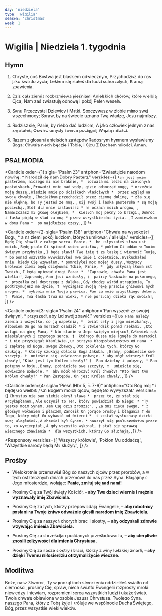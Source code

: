 ```yaml
---
day: 'niedziela'
type: 'wigilia'
season: 'christmas'
week: 1
---
```


# Wigilia | Niedziela 1. tygodnia

<OpeningVersicle />

## Hymn

1. Chryste, coś Bóstwa jest blaskiem odwiecznym,
   Przychodzisz do nas jako światło życia;
   Lekiem się stałeś dla ludzi schorzałych,
   Bramą zbawienia.

2. Dziś cała ziemia rozbrzmiewa pieśniami
   Anielskich chórów, które wielbią Ojca,
   Nam zaś zwiastują odnowę i pokój
   Pełen wesela.

3. Synu Przeczystej Dziewicy i Matki,
   Spoczywasz w żłobie mimo swej wszechmocy;
   Spraw, by na świecie uznano Twą władzę,
   Jezu najmilszy.

4. Rodzisz się, Panie, by niebo dać ludziom,
   A jako człowiek jednym z nas się stałeś;
   Oświeć umysły i serca pociągnij
   Więzią miłości.

5. Razem z głosami anielskich zastępów
   Radosnym hymnem wysławiamy Boga:
   Chwała niech będzie i Tobie, i Ojcu
   Z Duchem miłości. Amen.

## PSALMODIA

<Canticle
  order={1}
  sigla="Psalm 23"
  antiphon="Zwiastujcie narodom nowinę: * Narodził się nam Dobry Pasterz."
  versicles={[
    `Pan jest moim pasterzem, niczego mi nie braknie, * 
pozwala mi leżeć na zielonych pastwiskach.`,
    `Prowadzi mnie nad wody, gdzie odpocząć mogę, *
orzeźwia moją duszę.`,
    `Wiedzie mnie po ścieżkach właściwych * 
przez wzgląd na swoją chwałę.`,
    `Chociażbym przechodził przez ciemną dolinę, *
zła się nie ulęknę, bo Ty jesteś ze mną. `,
    `Kij Twój i laska pasterska *
są moją pociechą.`,
    `Stół dla mnie zastawiasz *
na oczach moich wrogów, `,
    `Namaszczasz mi głowę olejkiem, * 
kielich mój pełny po brzegi.`,
    `Dobroć i łaska pójdą w ślad za mną *
przez wszystkie dni życia. `,
    `I zamieszkam w domu Pana * 
po najdłuższe czasy.`,
  ]}
/>

<Canticle
  order={2}
  sigla="Psalm 138"
  antiphon="Chwała na wysokości Bogu, * a na ziemi pokój ludziom, których umiłował, / alleluja."
  versicles={[
    `Będę Cię sławił z całego serca, Panie, * 
bo usłyszałeś słowa ust moich.`,
    `Będę psalm Ci śpiewał wobec aniołów, *
pokłon Ci oddam w Twoim świętym przybytku.`,
    `I będę sławił Twe imię †
za łaskę i wierność Twoją, *
bo ponad wszystko wywyższyłeś Twe imię i obietnicę.`,
    `Wysłuchałeś mnie, kiedy Cię wzywałem, *
pomnożyłeś moc mojej duszy.`,
    `Wszyscy królowie ziemi będą dziękować Tobie, Panie, * 
gdy usłyszą słowa ust Twoich.`,
    `I będą opiewać drogi Pana: * 
"Zaprawdę, chwała Pana jest wielka!"`,
    `Zaprawdę, Pan jest wzniosły, † 
patrzy łaskawie na pokornego, * 
pyszałka zaś dostrzega z daleka.`,
    `Gdy chodzę wśród utrapienia, Ty podtrzymujesz me życie, † 
wyciągasz swoją rękę przeciw gniewowi mych wrogów, * 
wybawia mnie Twoja prawica.`,
    `Pan za mnie wszystkiego dokona. † 
Panie, Twa łaska trwa na wieki, *
 nie porzucaj dzieła rąk swoich!`,
  ]}
/>

<Canticle
  order={3}
  sigla="Psalm 24"
  antiphon="Pan wyszedł ze swojej świątyni, * przyszedł, aby lud swój zbawić."
  versicles={[
    `Do Pana należy ziemia i wszystko, co ją napełnia, * 
świat cały i jego mieszkańcy.`,
    `Albowiem On go na morzach osadził *
i utwierdził ponad rzekami. `,
    `Kto wstąpi na górę Pana, *
kto stanie w Jego świętym miejscu?`,
    `Człowiek rąk nieskalanych i czystego serca, † 
którego dusza nie lgnęła do marności *
i nie przysięgał kłamliwie.`,
    `On otrzyma błogosławieństwo od Pana, * 
i zapłatę od Boga, swego Zbawcy.`,
    `Oto pokolenie tych, którzy Go szukają, *
którzy szukają oblicza Boga Jakuba. `,
    `Bramy, podnieście swe szczyty, † 
unieście się, odwieczne podwoje, *
aby mógł wkroczyć Król chwały!`,
    `"Któż jest tym Królem chwały?" † 
Pan dzielny i potężny, *
Pan potężny w boju.`,
    `Bramy, podnieście swe szczyty, † 
unieście się, odwieczne podwoje, * 
aby mógł wkroczyć Król chwały!`,
    `"Kto jest tym Królem chwały?" *
Pan Zastępów, On jest Królem chwały.`,
  ]}
/>

<Canticle
  order={4}
  sigla="Pieśń (Hbr 5, 5. 7-9)"
  antiphon="Oto Bóg mój * i będę Go wielbił: / On Bogiem moich ojców, będę Go wywyższał."
  versicles={[
    `Chrystus nie sam siebie okrył sławą * 
przez to, że stał się Arcykapłanem.`,
    `Ale uczynił to Ten, który powiedział do Niego: *
"Ty jesteś moim Synem, Jam Cię dziś zrodził". `,
    `Za dni ciała swego, *
z głośnym wołaniem i płaczem`,
    `Zanosił On gorące prośby i błagania †
do Tego, który mógł Go wybawić od śmierci * 
i został wysłuchany dzięki swej uległości.`,
    `A chociaż był Synem, *
nauczył się posłuszeństwa przez to, co wycierpiał.`,
    `A gdy wszystko wykonał, †
stał się sprawcą wiecznego zbawienia * 
dla wszystkich, którzy Go słuchają.`,
  ]}
/>

<Passage
  sigla="Iz 9, 5-6"
  passage="Albowiem Dziecię nam się narodziło, Syn został nam dany, na Jego barkach spoczęła władza. Nazwano Go imieniem: Przedziwny Doradca, Bóg Mocny, Odwieczny Ojciec, Książę Pokoju. Wielkie będzie Jego panowanie w pokoju bez granic na tronie Dawida i nad Jego królestwem, które On utwierdzi i umocni prawem i sprawiedliwością, odtąd i na wieki. Zazdrosna miłość Pana Zastępów tego dokona."
/>

<Responsory
  versicles={[
    'Wszyscy królowie',
    'Pokłon Mu oddadzą.',
    'Wszystkie narody będą Mu służyły.',
  ]}
/>

<Magnificat antiphon="Tak Bóg umiłował świat, * że dał swego Syna Jednorodzonego, / aby każdy, kto w Niego wierzy, nie zginął, / ale miał życie wieczne, / alleluja." />

## Prośby

- Wielokrotnie przemawiał Bóg do naszych ojców przez proroków, a w tych ostatecznych dniach przemówił do nas przez Syna. Błagajmy o Jego miłosierdzie, wołając: **Panie, zmiłuj się nad nami!**

- Prosimy Cię za Twój święty Kościół, – **aby Twe dzieci wiernie i mężnie wyznawały imię Zbawiciela.**

- Prosimy Cię za tych, którzy przepowiadają Ewangelię, – **aby robotnicy posłani na Twoje żniwo odważnie głosili narodom imię Zbawiciela.**

- Prosimy Cię za naszych chorych braci i siostry, – **aby odzyskali zdrowie wzywając imienia Zbawiciela.**

- Prosimy Cię za chrześcijan poddanych prześladowaniu, – **aby cierpliwie znosili zelżywości dla imienia Chrystusa.**

- Prosimy Cię za nasze siostry i braci, którzy z winy ludzkiej zmarli, – **aby dzięki Twemu miłosierdziu otrzymali życie wieczne.**

<CustomIntercessions />

<KyrieEleison />

<LordsPrayer />

## Modlitwa

Boże, nasz Stwórco, Ty w początkach stworzenia oddzieliłeś światło od ciemności, prosimy Cię, spraw, niech światło Ewangelii rozproszy mroki niewiedzy i niewiary, rozpromieni serca wszystkich ludzi i ukaże światu Twoją chwałę objawioną w osobie Jezusa Chrystusa, Twojego Syna, naszego Pana, który z Tobą żyje i króluje we wspólnocie Ducha Świętego, Bóg, przez wszystkie wieki wieków.

<Amen />

<BlessingAndConcludingVersicle />

<Maranatha />

<SalveRegina />
